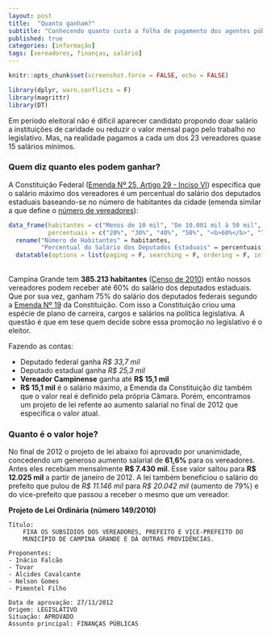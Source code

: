 ```yaml
---
layout: post
title:  "Quanto ganham?"
subtitle: "Conhecendo quanto custa a folha de pagamento dos agentes públicos do legislativo"
published: true
categories: [informação]
tags: [vereadores, finanças, salário]
---
```


```r
knitr::opts_chunk$set(screenshot.force = FALSE, echo = FALSE)

library(dplyr, warn.conflicts = F)
library(magrittr)
library(DT)
```

Em período eleitoral não é difícil aparecer candidato propondo doar salário a instituições de caridade ou reduzir o valor mensal pago pelo trabalho no legislativo. Mas, na realidade pagamos a cada um dos 23 vereadores quase 15 salários mínimos.

### Quem diz quanto eles podem ganhar?

A Constituição Federal ([Emenda Nº 25, Artigo 29 - Inciso VI](http://www.planalto.gov.br/ccivil_03/Constituicao/Emendas/Emc/emc25.htm)) especifica que o salário máximo dos vereadores é um percentual do salário dos deputados estaduais baseando-se no número de habitantes da cidade (emenda similar a que define o [número de vereadores](https://nazareno.github.io/vereadorescg-site//2016/09/quem-sao.html)):

```r
data_frame(habitantes = c("Menos de 10 mil", "De 10.001 mil à 50 mil", "De 50.001 à 100 mil", "De 100.001 à 300 mil", "<b>De 300.001 à 500 mil</b>", "Mais de 500.000"),
           percentuais = c("20%", "30%", "40%", "50%", "<b>60%</b>", "70%")) %>% 
  rename("Número de Habitantes" = habitantes, 
         "Percentual do Salário dos Deputados Estaduais" = percentuais) %>% 
  datatable(options = list(paging = F, searching = F, ordering = F, info = F), escape = F, rownames = FALSE)
```
<br/>
Campina Grande tem **385.213 habitantes** ([Censo de 2010](http://www.ibge.gov.br/home/estatistica/populacao/censo2010/)) então nossos vereadores podem receber até 60% do salário dos deputados estaduais. Que por sua vez, ganham 75% do salário dos deputados federais segundo a [Emenda Nº 19](http://www.planalto.gov.br/ccivil_03/Constituicao/Emendas/Emc/emc19.htm) da Constituição. Com isso a Constituição criou uma espécie de plano de carreira, cargos e salários na política legislativa. A questão é que em tese quem decide sobre essa promoção no legislativo é o eleitor.

Fazendo as contas:

* Deputado federal ganha *R$ 33,7 mil*
* Deputado estadual ganha *R$ 25,3 mil*
* **Vereador Campinense** ganha até **R$ 15,1 mil** 
* **R$ 15,1 mil** é o salário máximo, a Emenda da Constituição diz também que o valor real é definido pela própria Câmara. Porém, encontramos um projeto de lei refente ao aumento salarial no final de 2012 que especifica o valor atual.

### Quanto é o valor hoje?

No final de 2012 o projeto de lei abaixo foi aprovado por unanimidade, concedendo um generoso aumento salarial de **61,6%** para os vereadores. Antes eles recebiam mensalmente **R$ 7.430 mil**. Esse valor saltou para **R$ 12.025 mil** a partir de janeiro de 2012. A lei também beneficiou o salário do prefeito que pulou de *R$ 11.146 mil* para *R$ 20.042 mil* (aumento de 79%) e do vice-prefeito que passou a receber o mesmo que um vereador.

**Projeto de Lei Ordinária (número 149/2010)**

    Título:
        FIXA OS SUBSÍDIOS DOS VEREADORES, PREFEITO E VICE-PREFEITO DO 
        MUNICÍPIO DE CAMPINA GRANDE E DÁ OUTRAS PROVIDÊNCIAS.

    Proponentes:
    - Inácio Falcão
    - Tovar
    - Alcides Cavalcante
    - Nelson Gomes
    - Pimentel Filho

    Data de aprovação: 27/11/2012
    Origem: LEGISLATIVO
    Situação: APROVADO
    Assunto principal: FINANÇAS PÚBLICAS
